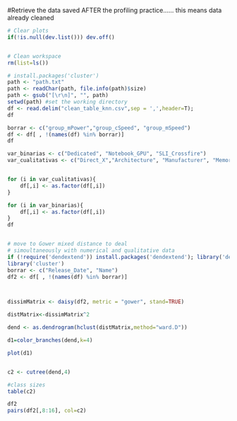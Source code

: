 #Retrieve the data saved AFTER the profiling practice...... this means data already cleaned

```{r}
# Clear plots
if(!is.null(dev.list())) dev.off()


# Clean workspace
rm(list=ls())
```

```{r}
# install.packages('cluster')
path <- "path.txt"
path <- readChar(path, file.info(path)$size)
path <- gsub("[\r\n]", "", path)
setwd(path) #set the working directory
df <- read.delim("clean_table_knn.csv",sep = ',',header=T);
df

borrar <- c("group_mPower","group_cSpeed", "group_mSpeed")
df <- df[ , !(names(df) %in% borrar)]
df

var_binarias <- c("Dedicated", "Notebook_GPU", "SLI_Crossfire")
var_cualitativas <- c("Direct_X","Architecture", "Manufacturer", "Memory_Type", "Open_GL", "Shader", "Name", "Resolution_WxH", "Release_Date", "Memory_Bus")


for (i in var_cualitativas){ 
    df[,i] <- as.factor(df[,i])
}

for (i in var_binarias){ 
    df[,i] <- as.factor(df[,i]) 
}
df



```



```{r}
# move to Gower mixed distance to deal 
# simoultaneously with numerical and qualitative data
if (!require('dendextend')) install.packages('dendextend'); library('dendextend')
library('cluster')
borrar <- c("Release_Date", "Name")
df2 <- df[ , !(names(df) %in% borrar)]



dissimMatrix <- daisy(df2, metric = "gower", stand=TRUE)

distMatrix<-dissimMatrix^2

dend <- as.dendrogram(hclust(distMatrix,method="ward.D"))

d1=color_branches(dend,k=4)

plot(d1)


c2 <- cutree(dend,4)

#class sizes 
table(c2)

df2
pairs(df2[,8:16], col=c2)

```


